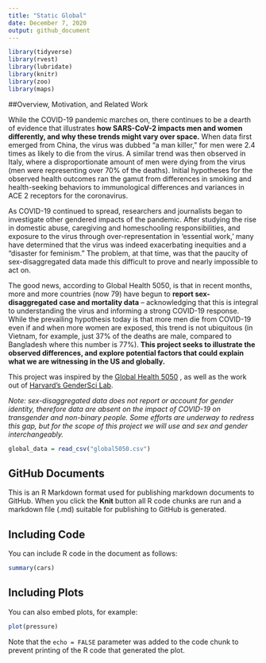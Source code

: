 ```yaml
---
title: "Static Global"
date: December 7, 2020
output: github_document
---
```


```r
library(tidyverse)
library(rvest)
library(lubridate)
library(knitr)
library(zoo)
library(maps)
```

##Overview, Motivation, and Related Work

While the COVID-19 pandemic marches on, there continues to be a dearth of evidence that illustrates **how SARS-CoV-2 impacts men and women differently, and why these trends might vary over space.** When data first emerged from China, the virus was dubbed “a man killer,” for men were 2.4 times as likely to die from the virus. A similar trend was then observed in Italy, where a disproportionate amount of men were dying from the virus (men were representing over 70% of the deaths). Initial hypotheses for the observed health outcomes ran the gamut from differences in smoking and health-seeking behaviors to immunological differences and variances in ACE 2 receptors for the coronavirus. 

As COVID-19 continued to spread, researchers and journalists began to investigate other gendered impacts of the pandemic. After studying the rise in domestic abuse, caregiving and homeschooling responsibilities, and exposure to the virus through over-representation in ‘essential work,’ many have determined that the virus was indeed exacerbating inequities and a “disaster for feminism.” The problem, at that time, was that the paucity of sex-disaggregated data made this difficult to prove and nearly impossible to act on.

The good news, according to Global Health 5050, is that in recent months, more and more countries (now 79) have begun to **report sex-disaggregated case and mortality data** -- acknowledging that this is integral to understanding the virus and informing a strong COVID-19 response. While the prevailing hypothesis today is that more men die from COVID-19 even if and when more women are exposed, this trend is not ubiquitous (in Vietnam, for example, just 37% of the deaths are male, compared to Bangladesh where this number is 77%). **This project seeks to illustrate the observed differences, and explore potential factors that could explain what we are witnessing in the US and globally.**

This project was inspired by the [Global Health 5050](https://globalhealth5050.org/) , as well as the work out of [Harvard’s GenderSci Lab](https://www.genderscilab.org/gender-and-sex-in-covid19). 

*Note: sex-disaggregated data does not report or account for gender identity, therefore data are absent on the impact of COVID-19 on transgender and non-binary people. Some efforts are underway to redress this gap, but for the scope of this project we will use and sex and gender interchangeably.* 


```r
global_data = read_csv("global5050.csv")


```

## GitHub Documents

This is an R Markdown format used for publishing markdown documents to GitHub. When you click the **Knit** button all R code chunks are run and a markdown file (.md) suitable for publishing to GitHub is generated.

## Including Code

You can include R code in the document as follows:

```r
summary(cars)
```

## Including Plots

You can also embed plots, for example:

```r
plot(pressure)
```

Note that the `echo = FALSE` parameter was added to the code chunk to prevent printing of the R code that generated the plot.
